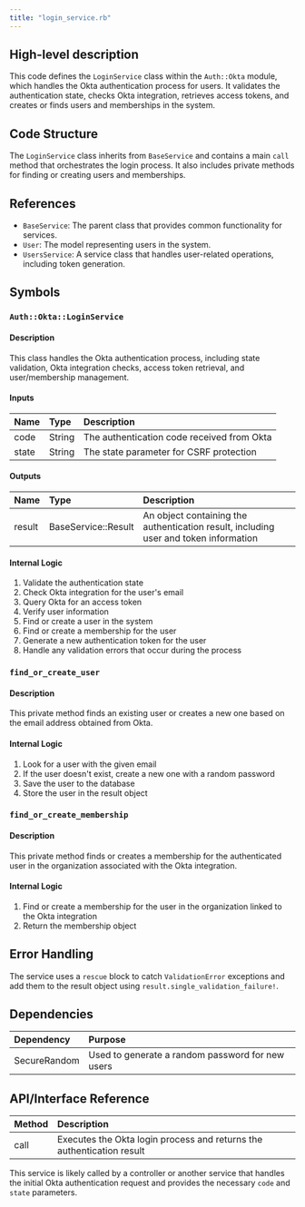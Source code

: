 ```yaml
---
title: "login_service.rb"
---
```


## High-level description
This code defines the `LoginService` class within the `Auth::Okta` module, which handles the Okta authentication process for users. It validates the authentication state, checks Okta integration, retrieves access tokens, and creates or finds users and memberships in the system.

## Code Structure
The `LoginService` class inherits from `BaseService` and contains a main `call` method that orchestrates the login process. It also includes private methods for finding or creating users and memberships.

## References
- `BaseService`: The parent class that provides common functionality for services.
- `User`: The model representing users in the system.
- `UsersService`: A service class that handles user-related operations, including token generation.

## Symbols

### `Auth::Okta::LoginService`
#### Description
This class handles the Okta authentication process, including state validation, Okta integration checks, access token retrieval, and user/membership management.

#### Inputs
| Name | Type | Description |
|:-----|:-----|:------------|
| code | String | The authentication code received from Okta |
| state | String | The state parameter for CSRF protection |

#### Outputs
| Name | Type | Description |
|:-----|:-----|:------------|
| result | BaseService::Result | An object containing the authentication result, including user and token information |

#### Internal Logic
1. Validate the authentication state
2. Check Okta integration for the user's email
3. Query Okta for an access token
4. Verify user information
5. Find or create a user in the system
6. Find or create a membership for the user
7. Generate a new authentication token for the user
8. Handle any validation errors that occur during the process

### `find_or_create_user`
#### Description
This private method finds an existing user or creates a new one based on the email address obtained from Okta.

#### Internal Logic
1. Look for a user with the given email
2. If the user doesn't exist, create a new one with a random password
3. Save the user to the database
4. Store the user in the result object

### `find_or_create_membership`
#### Description
This private method finds or creates a membership for the authenticated user in the organization associated with the Okta integration.

#### Internal Logic
1. Find or create a membership for the user in the organization linked to the Okta integration
2. Return the membership object

## Error Handling
The service uses a `rescue` block to catch `ValidationError` exceptions and add them to the result object using `result.single_validation_failure!`.

## Dependencies
| Dependency | Purpose |
|:-----------|:--------|
| SecureRandom | Used to generate a random password for new users |

## API/Interface Reference
| Method | Description |
|:-------|:------------|
| call | Executes the Okta login process and returns the authentication result |

This service is likely called by a controller or another service that handles the initial Okta authentication request and provides the necessary `code` and `state` parameters.